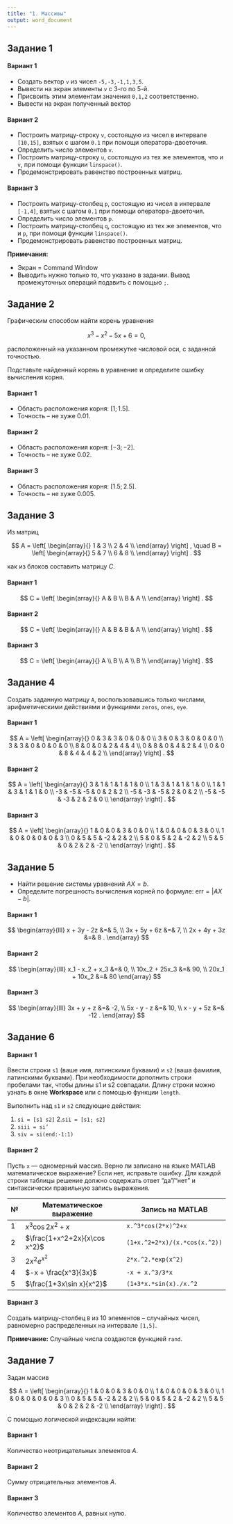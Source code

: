 ```yaml
---
title: "1. Массивы"
output: word_document
---
```



## Задание 1

#### Вариант 1

* Создать вектор `v` из чисел `-5,-3,-1,1,3,5`.
* Вывести на экран элементы  `v` с 3-го по 5-й.
* Присвоить этим элементам значения `0,1,2` соответственно.
* Вывести на экран полученный вектор

#### Вариант 2

* Построить матрицу-строку `v`, состоящую из чисел в интервале `[10,15]`, взятых с шагом `0.1` при помощи оператора-двоеточия. 
* Определить число элементов `v`.
* Построить матрицу-строку `u`, состоящую из тех же элементов, что и `v`, при помощи функции `linspace()`.
* Продемонстрировать равенство построенных матриц.

#### Вариант 3

* Построить матрицу-столбец `p`, состоящую из чисел в интервале `[-1,4]`, взятых с шагом `0.1` при помощи оператора-двоеточия. 
* Определить число элементов `p`.
* Построить матрицу-столбец `q`, состоящую из тех же элементов, что и `p`, при помощи функции `linspace()`.
* Продемонстрировать равенство построенных матриц.


**Примечания:**

* Экран = Command Window
* Выводить нужно только то, что указано в задании. Вывод промежуточных операций подавить с помощью `;`.


## Задание 2

Графическим способом найти корень уравнения

$$
x^3-x^2-5x+6=0,
$$

расположенный на указанном промежутке числовой оси, с заданной точностью.

Подставьте найденный корень в уравнение и определите ошибку вычисления корня.

#### Вариант 1

* Область расположения корня: $[1;1.5]$.
* Точность -- не хуже 0.01.

#### Вариант 2

* Область расположения корня: $[-3;-2]$.
* Точность -- не хуже 0.02.

#### Вариант 3

* Область расположения корня: $[1.5;2.5]$.
* Точность -- не хуже 0.005.


## Задание 3

Из матриц

$$
A = \left[
\begin{array}{}
1 & 3 \\
2 & 4 \\
\end{array}
\right] , \quad
B = \left[
\begin{array}{}
5 & 7 \\
6 & 8 \\
\end{array}
\right] .
$$

как из блоков составить матрицу $C$.

#### Вариант 1

$$
C = \left[
\begin{array}{}
A & B \\
B & A \\
\end{array}
\right] .
$$

#### Вариант 2

$$
C = \left[
\begin{array}{}
A & B & B & A \\
\end{array}
\right] .
$$

#### Вариант 3

$$
C = \left[
\begin{array}{}
A \\
B \\
A \\
B \\
\end{array}
\right] .
$$


## Задание 4

Создать заданную матрицу `A`, воспользовавшись только числами, арифметическими действиями и функциями `zeros`, `ones`, `eye`.

#### Вариант 1

$$
A = \left[
\begin{array}{}
0 & 3 & 3 & 0 & 0 & 0 \\
3 & 0 & 3 & 0 & 0 & 0 \\
3 & 3 & 0 & 0 & 0 & 0 \\
8 & 0 & 0 & 2 & 4 & 4 \\
0 & 8 & 0 & 4 & 2 & 4 \\
0 & 0 & 8 & 4 & 4 & 2 \\
\end{array}
\right] .
$$

#### Вариант 2

$$
A = \left[
\begin{array}{}
3 & 1 & 1 & 1 & 1 & 0 \\
1 & 3 & 1 & 1 & 1 & 0 \\
1 & 1 & 3 & 1 & 1 & 0 \\
-3 & -5 & -5 & 0 & 2 & 2 \\
-5 & -3 & -5 & 2 & 0 & 2 \\
-5 & -5 & -3 & 2 & 2 & 0 \\
\end{array}
\right] .
$$

#### Вариант 3

$$
A = \left[
\begin{array}{}
1 & 0 & 0 & 3 & 0 & 0 \\
1 & 0 & 0 & 0 & 3 & 0 \\
1 & 0 & 0 & 0 & 0 & 3 \\
0 & 5 & 5 & -2 & 2 & 2 \\
5 & 0 & 5 & 2 & -2 & 2 \\
5 & 5 & 0 & 2 & 2 & -2 \\
\end{array}
\right] .
$$


## Задание 5

* Найти решение системы уравнений $AX = b$. 
* Определите погрешность вычисления корней по формуле: $\mathrm{err} = |AX-b|$.

#### Вариант 1

$$
\begin{array}{lll}
x + 3y - 2z &=& 5, \\
3x + 5y + 6z &=& 7, \\
2x + 4y + 3z &=& 8 .
\end{array}
$$

#### Вариант 2

$$
\begin{array}{lll}
x_1 - x_2 + x_3 &=& 0, \\
10x_2 + 25x_3 &=& 90, \\
20x_1 + 10x_2 &=& 80
\end{array}
$$

#### Вариант 3

$$
\begin{array}{lll}
3x + y + z &=& -2, \\
5x - y - z &=& 10, \\
x - y + 5z &=& -12 .
\end{array}
$$


## Задание 6

#### Вариант 1

Ввести строки `s1` (ваше имя, латинскими буквами) и `s2` (ваша фамилия, латинскими буквами). При необходимости дополнить строки пробелами так, чтобы длины s1 и s2 совпадали. Длину строки можно узнать в окне **Workspace** или с помощью функции `length`.

Выполнить над `s1` и `s2` следующие действия:

1. `si = [s1 s2]`
2.`sii = [s1; s2]`
3. `siii = si’`
4. `siv = si(end:-1:1)`

#### Вариант 2

Пусть `x` — одномерный массив. Верно ли записано на языке MATLAB математическое выражение? Если нет, исправьте ошибку. Для каждой строки таблицы решение должно содержать ответ "да"/"нет" и синтаксически правильную запись выражения.

№ | Математическое выражение | Запись на MATLAB
--|--------------------------|--------------------
1 | $x^3\cos2x^2+x$          | `x.^3*cos(2*x)^2+x`
2 | $\frac{1+x^2+2x}{x\cos x^2}$ | `(1+x.^2+2*x)/(x.*cos(x.^2))`
3 | $2x^2 e^{x^2}$           | `2*x.^2.*exp(x^2)`
4 | $-x + \frac{x^3}{3x}$    | `-x + x.^3/3*x`
5 | $\frac{1+3x\sin x}{x^2}$ | `(1+3*x.*sin(x)./x.^2`

#### Вариант 3

Создать матрицу-столбец `B` из 10 элементов -- случайных чисел, равномерно распределенных на интервале `[1,5]`.

**Примечание:** Случайные числа создаются функцией `rand`.


## Задание 7

Задан массив

$$
A = \left[
\begin{array}{}
1 & 0 & 0 & 3 & 0 & 0 \\
1 & 0 & 0 & 0 & 3 & 0 \\
1 & 0 & 0 & 0 & 0 & 3 \\
0 & 5 & 5 & -2 & 2 & 2 \\
5 & 0 & 5 & 2 & -2 & 2 \\
5 & 5 & 0 & 2 & 2 & -2 \\
\end{array}
\right] .
$$

С помощью логической индексации найти:

#### Вариант 1

Количество неотрицательных элементов $A$.

#### Вариант 2

Сумму отрицательных элементов $A$.

#### Вариант 3

Количество элементов $A$, равных нулю.

